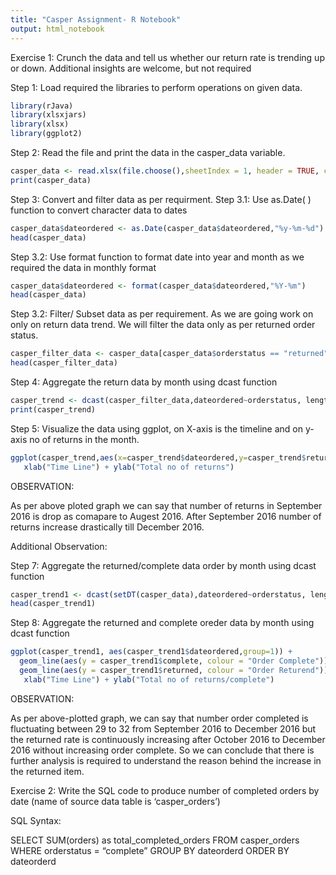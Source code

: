 ```yaml
---
title: "Casper Assignment- R Notebook"
output: html_notebook
---
```


Exercise 1: Crunch the data and tell us whether our return rate is trending up or down. Additional insights are welcome, but not required

Step 1: Load required the libraries to perform operations on given data. 
```r
library(rJava)
library(xlsxjars)
library(xlsx)
library(ggplot2)
```


Step 2: Read the file and print the data in the casper_data variable.
```r
casper_data <- read.xlsx(file.choose(),sheetIndex = 1, header = TRUE, colIndex = 1:5)
print(casper_data)
```



Step 3: Convert and filter data as per requirment. 
Step 3.1: Use as.Date( ) function to convert character data to dates 
```r
casper_data$dateordered <- as.Date(casper_data$dateordered,"%y-%m-%d")
head(casper_data)
```



Step 3.2: Use format function to format date into year and month as we required the data in monthly format
```r
casper_data$dateordered <- format(casper_data$dateordered,"%Y-%m")
head(casper_data)
```



Step 3.2: Filter/ Subset data as per requirement. As we are going work on only on return data trend. We will filter the data only as per returned order status.
```r
casper_filter_data <- casper_data[casper_data$orderstatus == "returned",]
head(casper_filter_data)
```



Step 4: Aggregate the return data by month using dcast function 
```r
casper_trend <- dcast(casper_filter_data,dateordered~orderstatus, length)
print(casper_trend)
```



Step 5: Visualize the data using ggplot, on X-axis is the timeline and on y-axis no of returns in the month.
```r
ggplot(casper_trend,aes(x=casper_trend$dateordered,y=casper_trend$returned,group =1)) +  geom_line() + geom_point() +
   xlab("Time Line") + ylab("Total no of returns")
```

OBSERVATION:

As per above ploted graph we can say that number of returns in September 2016 is drop as comapare to Augest 2016. After September 2016 number of returns increase drastically till December 2016. 



Additional Observation:
   
Step 7: Aggregate the returned/complete data order by month using dcast function
```r
casper_trend1 <- dcast(setDT(casper_data),dateordered~orderstatus, length)
head(casper_trend1)
```

Step 8: Aggregate the returned and complete oreder data by month using dcast function 
```r
ggplot(casper_trend1, aes(casper_trend1$dateordered,group=1)) + 
  geom_line(aes(y = casper_trend1$complete, colour = "Order Complete")) + 
  geom_line(aes(y = casper_trend1$returned, colour = "Order Returend"))+
   xlab("Time Line") + ylab("Total no of returns/complete")
```

OBSERVATION:

As per above-plotted graph, we can say that number order completed is fluctuating between 29 to 32 from September 2016 to December 2016 but the returned rate is continuously increasing after October 2016 to December 2016 without increasing order complete. So we can conclude that there is further analysis is required to understand the reason behind the increase in the returned item.


Exercise 2: Write the SQL code to produce number of completed orders by date (name of source data table is ‘casper_orders’)

SQL Syntax:

  SELECT
    SUM(orders) as total_completed_orders
  FROM casper_orders
  WHERE orderstatus = "complete"
  GROUP BY dateorderd
  ORDER BY dateorderd


 






